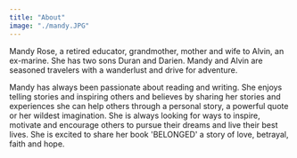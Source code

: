 ```yaml
---
title: "About"
image: "./mandy.JPG"
---
```



Mandy Rose, a retired educator, grandmother, mother and wife to Alvin, an ex-marine. She has two sons Duran and Darien. Mandy and Alvin are seasoned travelers with a wanderlust and drive for adventure.

Mandy has always been passionate about reading and writing. She enjoys telling stories and inspiring others and believes by sharing her stories and experiences she can help others through a personal story, a powerful quote or her wildest imagination. She is always looking for ways to inspire, motivate and encourage others to pursue their dreams and live their best lives. She is excited to share her book 'BELONGED' a story of love, betrayal, faith and hope.
